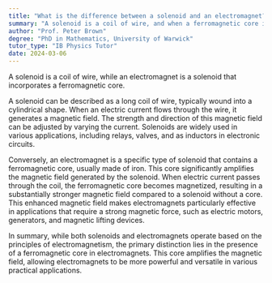 ```yaml
---
title: "What is the difference between a solenoid and an electromagnet?"
summary: "A solenoid is a coil of wire, and when a ferromagnetic core is added, it becomes an electromagnet, enhancing its magnetic field strength."
author: "Prof. Peter Brown"
degree: "PhD in Mathematics, University of Warwick"
tutor_type: "IB Physics Tutor"
date: 2024-03-06
---
```


A solenoid is a coil of wire, while an electromagnet is a solenoid that incorporates a ferromagnetic core.

A solenoid can be described as a long coil of wire, typically wound into a cylindrical shape. When an electric current flows through the wire, it generates a magnetic field. The strength and direction of this magnetic field can be adjusted by varying the current. Solenoids are widely used in various applications, including relays, valves, and as inductors in electronic circuits.

Conversely, an electromagnet is a specific type of solenoid that contains a ferromagnetic core, usually made of iron. This core significantly amplifies the magnetic field generated by the solenoid. When electric current passes through the coil, the ferromagnetic core becomes magnetized, resulting in a substantially stronger magnetic field compared to a solenoid without a core. This enhanced magnetic field makes electromagnets particularly effective in applications that require a strong magnetic force, such as electric motors, generators, and magnetic lifting devices.

In summary, while both solenoids and electromagnets operate based on the principles of electromagnetism, the primary distinction lies in the presence of a ferromagnetic core in electromagnets. This core amplifies the magnetic field, allowing electromagnets to be more powerful and versatile in various practical applications.
    